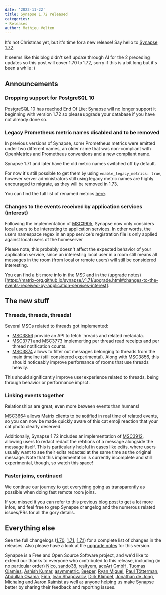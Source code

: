 ```yaml
---
date: '2022-11-22'
title: Synapse 1.72 released
categories:
- Releases
author: Mathieu Velten
---
```


It's not Christmas yet, but it's time for a new release! Say hello to [Synapse
1.72](https://github.com/matrix-org/synapse/releases/tag/v1.72.0).

It seems like this blog didn't self update through AI for the 2 preceding
updates so this post will cover 1.70 to 1.72, sorry if this is a bit long but
it's been a while :)

## Announcements

### Dropping support for PostgreSQL 10

PostgreSQL 10 has reached End Of Life: Synapse will no longer support it
beginning with version 1.72 so please upgrade your database if you have not
already done so.

### Legacy Prometheus metric names disabled and to be removed

In previous versions of Synapse, some Prometheus metrics were emitted under two
different names, an older name that was non-compliant with OpenMetrics and
Prometheus conventions and a new compliant name.

Synapse 1.71 and later have the old metric names switched off by default.

For now it's still possible to get them by using `enable_legacy_metrics: true`,
however server administrators still using legacy metric names are highly
encouraged to migrate, as they will be removed in 1.73.

You can find the full list of renamed metrics
[here](https://matrix-org.github.io/synapse/v1.72/metrics-howto.html#renaming-of-metrics--deprecation-of-old-names-in-12).

### Changes to the events received by application services (interest)

Following the implementation of
[MSC3905](https://github.com/matrix-org/matrix-spec-proposals/pull/3905),
Synapse now only considers local users to be interesting to application
services. In other words, the users namespace regex in an app service's
registration file is only applied against local users of the homeserver.

Please note, this probably doesn't affect the expected behavior of your
application service, since an interesting local user in a room still means all
messages in the room (from local or remote users) will still be considered
interesting.

You can find a bit more info in the MSC and in the (upgrade
notes)[https://matrix-org.github.io/synapse/v1.71/upgrade.html#changes-to-the-events-received-by-application-services-interest].

## The new stuff

### Threads, threads, threads!

Several MSCs related to threads got implemented:
- [MSC3856](https://github.com/matrix-org/matrix-spec-proposals/pull/3856)
  provide an API to fetch threads and related metadata.
- [MSC3771](https://github.com/matrix-org/matrix-spec-proposals/pull/3771) and
  [MSC3773](https://github.com/matrix-org/matrix-spec-proposals/pull/3773)
  implementing per thread read receipts and per thread notification counts.
- [MSC3874](https://github.com/matrix-org/matrix-spec-proposals/pull/3874)
  allows to filter out messages belonging to threads from the main timeline
  (still considered experimental). Along with MSC3856, this should noticeably
  improve performance of rooms that use threads heavily.

This should significantly improve user experience related to threads, being
through behavior or performance impact.

### Linking events together

Relationships are great, even more between events than humans!

[MSC3664](https://github.com/matrix-org/matrix-spec-proposals/pull/3664) allows
Matrix clients to be notified in real time of related events, so you can now be
made quickly aware of this cat emoji reaction that your cat photo clearly
deserved.

Additionally, Synapse 1.72 includes an implementation of
[MSC3912](https://github.com/matrix-org/matrix-spec-proposals/pull/3912),
allowing users to redact redact the relations of a message alongside the message
itself. This is particularly helpful in cases like edits, where users usually
want to see their edits redacted at the same time as the original message. Note
that this implementation is currently incomplete and still experimental, though,
so watch this space!

### Faster joins, continued

We continue our journey to get everything going as transparently as possible
when doing fast remote room joins.

If you missed it you can refer to this previous [blog
post](https://matrix.org/blog/2022/10/18/testing-faster-remote-room-joins) to
get a lot more infos, and feel free to grep Synapse changelog and the numerous
related issues/PRs for all the gory details.

## Everything else

See the full changelogs
([1.70](https://github.com/matrix-org/synapse/releases/tag/v1.70.0),
[1.71](https://github.com/matrix-org/synapse/releases/tag/v1.71.0),
[1.72](https://github.com/matrix-org/synapse/releases/tag/v1.72.0)) for a
complete list of changes in the releases. Also please have a look at the
[upgrade
notes](https://matrix-org.github.io/synapse/v1.72/upgrade#upgrading-to-v1720)
for this version.

Synapse is a Free and Open Source Software project, and we'd like to extend our
thanks to everyone who contributed to this release, including (in no particular
order) [Nico](https://github.com/deepbluev7),
[sando38](https://github.com/sando38), [realtyem](https://github.com/realtyem),
[aceArt GmbH](https://github.com/aceArt-GmbH), [Tuomas
Ojamies](https://github.com/tuojamie), [Ashish
Kumar](https://github.com/ashfame), [asymmetric](https://github.com/asymmetric),
[Beeper](https://www.beeper.com/), [Ryan
Miguel](https://github.com/renegaderyu), [Paul
Tötterman](https://github.com/ptman), [Abdullah
Osama](https://github.com/Abdullah0sama), [Finn](https://github.com/thefinn93),
[Ivan Shapovalov](https://github.com/intelfx), [Dirk
Klimpel](https://github.com/dklimpel), [Jonathan de
Jong](https://github.com/ShadowJonathan),
[MichaIng](https://github.com/MichaIng) and [Aaron
Raimist](https://github.com/aaronraimist) as well as anyone helping us make
Synapse better by sharing their feedback and reporting issues.

